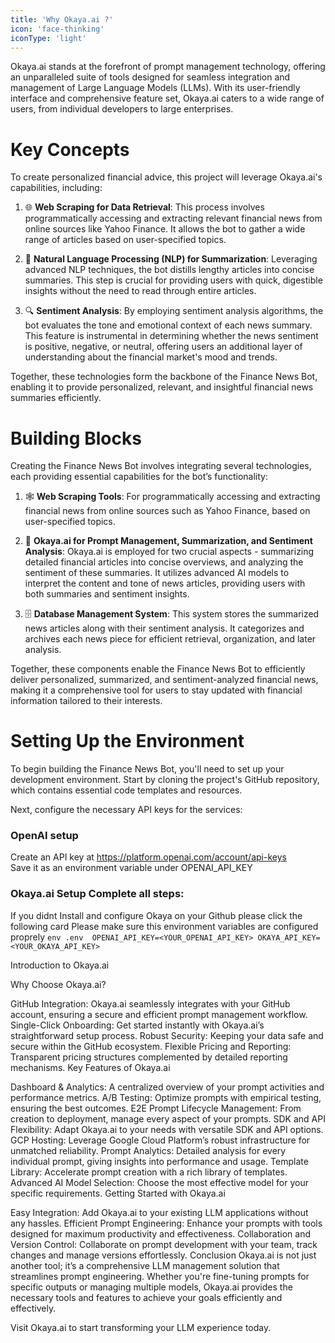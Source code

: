 ```yaml
---
title: 'Why Okaya.ai ?'
icon: 'face-thinking'
iconType: 'light'
---
```



Okaya.ai stands at the forefront of prompt management technology, offering an unparalleled suite of tools designed for seamless integration and management of Large Language Models (LLMs). With its user-friendly interface and comprehensive feature set, Okaya.ai caters to a wide range of users, from individual developers to large enterprises.




# Key Concepts 

To create personalized financial advice, this project will leverage Okaya.ai's capabilities, including:

  1. 🌐 **Web Scraping for Data Retrieval**: This process involves programmatically accessing and extracting relevant financial news from online sources like Yahoo Finance. It allows the bot to gather a wide range of articles based on user-specified topics.

  2. 💬 **Natural Language Processing (NLP) for Summarization**: Leveraging advanced NLP techniques, the bot distills lengthy articles into concise summaries. This step is crucial for providing users with quick, digestible insights without the need to read through entire articles.

  3. 🔍 **Sentiment Analysis**: By employing sentiment analysis algorithms, the bot evaluates the tone and emotional context of each news summary. This feature is instrumental in determining whether the news sentiment is positive, negative, or neutral, offering users an additional layer of understanding about the financial market's mood and trends.

Together, these technologies form the backbone of the Finance News Bot, enabling it to provide personalized, relevant, and insightful financial news summaries efficiently.


# Building Blocks 

Creating the Finance News Bot involves integrating several technologies, each providing essential capabilities for the bot’s functionality:

  1. 🕸️ **Web Scraping Tools**: For programmatically accessing and extracting financial news from online sources such as Yahoo Finance, based on user-specified topics.

  2. 🧠 **Okaya.ai for Prompt Management, Summarization, and Sentiment Analysis**: Okaya.ai is employed for two crucial aspects - summarizing detailed financial articles into concise overviews, and analyzing the sentiment of these summaries. It utilizes advanced AI models to interpret the content and tone of news articles, providing users with both summaries and sentiment insights.

  3. 🗄️ **Database Management System**: This system stores the summarized news articles along with their sentiment analysis. It categorizes and archives each news piece for efficient retrieval, organization, and later analysis.

Together, these components enable the Finance News Bot to efficiently deliver personalized, summarized, and sentiment-analyzed financial news, making it a comprehensive tool for users to stay updated with financial information tailored to their interests.



# Setting Up the Environment

To begin building the Finance News Bot, you'll need to set up your development environment. 
Start by cloning the project's GitHub repository, which contains essential code templates and resources.

Next, configure the necessary API keys for the services:

### OpenAI setup
Create an API key at https://platform.openai.com/account/api-keys<br/>
Save it as an environment variable under OPENAI_API_KEY
​


### Okaya.ai Setup Complete all steps:
If you didnt Install and configure Okaya on your Github please click the following card
    <Steps>
      <Step> 
        <Card title="Install Okaya.ai on Your Github"  iconType="sharp-solid" icon="link"  href="quickstart">
        </Card>
      </Step>
      <Step  title="Save this key as an environment variable">
        <Card >
              Please make sure this environment variables are configured proprely 
            ```env .env 
                OPENAI_API_KEY=<YOUR_OPENAI_API_KEY>
                OKAYA_API_KEY=<YOUR_OKAYA_API_KEY>
            ```
        </Card>
      </Step>
    </Steps>
    

        


Introduction to Okaya.ai

Why Choose Okaya.ai?

GitHub Integration: Okaya.ai seamlessly integrates with your GitHub account, ensuring a secure and efficient prompt management workflow.
Single-Click Onboarding: Get started instantly with Okaya.ai’s straightforward setup process.
Robust Security: Keeping your data safe and secure within the GitHub ecosystem.
Flexible Pricing and Reporting: Transparent pricing structures complemented by detailed reporting mechanisms.
Key Features of Okaya.ai

Dashboard & Analytics: A centralized overview of your prompt activities and performance metrics.
A/B Testing: Optimize prompts with empirical testing, ensuring the best outcomes.
E2E Prompt Lifecycle Management: From creation to deployment, manage every aspect of your prompts.
SDK and API Flexibility: Adapt Okaya.ai to your needs with versatile SDK and API options.
GCP Hosting: Leverage Google Cloud Platform’s robust infrastructure for unmatched reliability.
Prompt Analytics: Detailed analysis for every individual prompt, giving insights into performance and usage.
Template Library: Accelerate prompt creation with a rich library of templates.
Advanced AI Model Selection: Choose the most effective model for your specific requirements.
Getting Started with Okaya.ai

Easy Integration: Add Okaya.ai to your existing LLM applications without any hassles.
Efficient Prompt Engineering: Enhance your prompts with tools designed for maximum productivity and effectiveness.
Collaboration and Version Control: Collaborate on prompt development with your team, track changes and manage versions effortlessly.
Conclusion
Okaya.ai is not just another tool; it’s a comprehensive LLM management solution that streamlines prompt engineering. Whether you're fine-tuning prompts for specific outputs or managing multiple models, Okaya.ai provides the necessary tools and features to achieve your goals efficiently and effectively.

Visit Okaya.ai to start transforming your LLM experience today.
